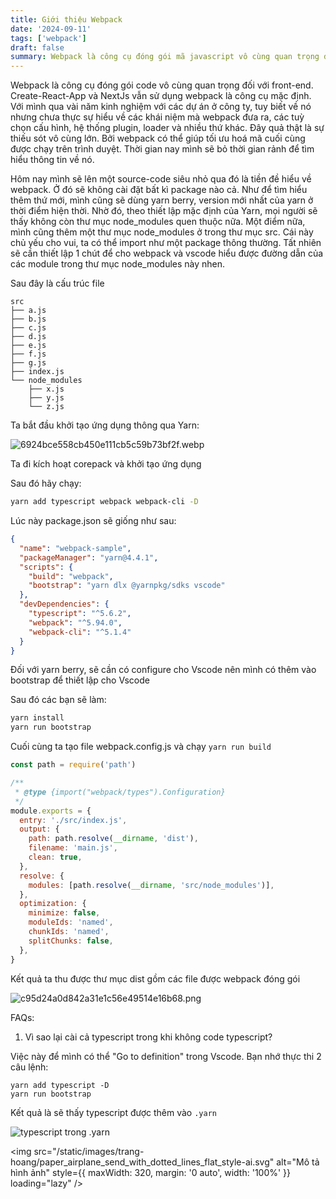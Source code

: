 ```yaml
---
title: Giới thiệu Webpack
date: '2024-09-11'
tags: ['webpack']
draft: false
summary: Webpack là công cụ đóng gói mã javascript vô cùng quan trọng được sử dụng gần như là đa phần cho các dự án thương mại. Bài viết này sẽ cài đặt source-code siêu đơn giản, tạo bước đà để tìm hiểu những khái niệm mà công cụ này đem lại.
---
```


Webpack là công cụ đóng gói code vô cùng quan trọng đối với front-end. Create-React-App và NextJs vẫn sử dụng webpack là công cụ mặc định. Với mình qua vài năm kinh nghiệm với các dự án ở công ty, tuy biết về nó nhưng chưa thực sự hiểu về các khái niệm mà webpack đưa ra, các tuỳ chọn cấu hình, hệ thống plugin, loader và nhiều thứ khác. Đây quả thật là sự thiếu sót vô cùng lớn. Bởi webpack có thể giúp tối ưu hoá mã cuối cùng được chạy trên trình duyệt. Thời gian nay mình sẽ bỏ thời gian rảnh để tìm hiểu thông tin về nó.

Hôm nay mình sẽ lên một source-code siêu nhỏ qua đó là tiền đề hiểu về webpack. Ở đó sẽ không cài đặt bất kì package nào cả. Như để tìm hiểu thêm thứ mới, mình cũng sẽ dùng yarn berry, version mới nhất của yarn ở thời điểm hiện thời. Nhờ đó, theo thiết lập mặc định của Yarn, mọi người sẽ thấy không còn thư mục node_modules quen thuộc nữa. Một điểm nữa, mình cũng thêm một thư mục node_modules ở trong thư mục src. Cái này chủ yếu cho vui, ta có thể import như một package thông thường. Tất nhiên sẽ cần thiết lập 1 chút để cho webpack và vscode hiểu được đường dẫn của các module trong thư mục node_modules này nhen.

Sau đây là cấu trúc file

```text
src
├── a.js
├── b.js
├── c.js
├── d.js
├── e.js
├── f.js
├── g.js
├── index.js
└── node_modules
    ├── x.js
    ├── y.js
    └── z.js
```

Ta bắt đầu khởi tạo ứng dụng thông qua Yarn:

![6924bce558cb450e111cb5c59b73bf2f.webp](/static/images/413e017d-3b16-4dc7-8c06-e41d481041b2/b917014f14e844ccb8ca93f073ccec68.webp)

Ta đi kích hoạt corepack và khởi tạo ứng dụng

Sau đó hãy chạy:

```bash
yarn add typescript webpack webpack-cli -D
```

Lúc này package.json sẽ giống như sau:

```json
{
  "name": "webpack-sample",
  "packageManager": "yarn@4.4.1",
  "scripts": {
    "build": "webpack",
    "bootstrap": "yarn dlx @yarnpkg/sdks vscode"
  },
  "devDependencies": {
    "typescript": "^5.6.2",
    "webpack": "^5.94.0",
    "webpack-cli": "^5.1.4"
  }
}
```

Đối với yarn berry, sẽ cần có configure cho Vscode nên mình có thêm vào bootstrap để thiết lập cho Vscode

Sau đó các bạn sẽ làm:

```bash
yarn install
yarn run bootstrap
```

Cuối cùng ta tạo file webpack.config.js và chạy `yarn run build`

```js
const path = require('path')

/**
 * @type {import("webpack/types").Configuration}
 */
module.exports = {
  entry: './src/index.js',
  output: {
    path: path.resolve(__dirname, 'dist'),
    filename: 'main.js',
    clean: true,
  },
  resolve: {
    modules: [path.resolve(__dirname, 'src/node_modules')],
  },
  optimization: {
    minimize: false,
    moduleIds: 'named',
    chunkIds: 'named',
    splitChunks: false,
  },
}
```

Kết quả ta thu được thư mục dist gồm các file được webpack đóng gói

![c95d24a0d842a31e1c56e49514e16b68.png](/static/images/413e017d-3b16-4dc7-8c06-e41d481041b2/431c4052854647c88ae35dfcd64ae835.webp)

FAQs:

1. Vì sao lại cài cả typescript trong khi không code typescript?

Việc này để mình có thể "Go to definition" trong Vscode. Bạn nhớ thực thi 2 câu lệnh:

```terminal
yarn add typescript -D
yarn run bootstrap
```

Kết quả là sẽ thấy typescript được thêm vào `.yarn`

![typescript trong .yarn](/static/images/413e017d-3b16-4dc7-8c06-e41d481041b2/c91f3b19f5294c03a14ad7c71d09d293.webp)

<img
  src="/static/images/trang-hoang/paper_airplane_send_with_dotted_lines_flat_style-ai.svg"
  alt="Mô tả hình ảnh"
  style={{ maxWidth: 320, margin: '0 auto', width: '100%' }}
  loading="lazy"
/>
